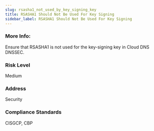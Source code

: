 ```yaml
---
slug: rsasha1_not_used_by_key_signing_key
title: RSASHA1 Should Not Be Used For Key Signing
sidebar_label: RSASHA1 Should Not Be Used For Key Signing
---
```


### More Info:

Ensure that RSASHA1 is not used for the key-signing key in Cloud DNS DNSSEC.

### Risk Level

Medium

### Address

Security

### Compliance Standards

CISGCP, CBP

